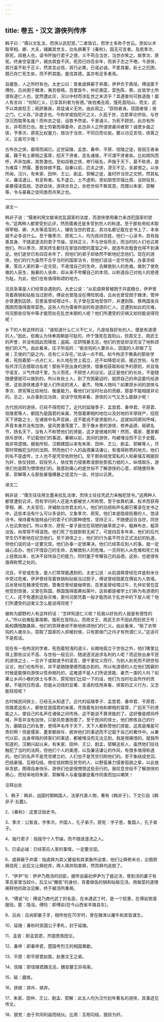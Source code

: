 ```yaml
---
---
---
```

title: 卷五・汉文 游侠列传序
---

韩子曰：“儒以文乱法，而侠以武犯禁。”二者皆讥，而学士多称于世云。至如以术取宰相、卿、大夫，辅翼其世主，功名俱著于《春秋》，固无可言者。及若季次、原宪，闾巷人也，读书怀独行君子之德，义不苟合当世，当世亦笑之。故季次、原宪，终身空室蓬户，褐衣疏食不厌。死而已四百余年，而弟子志之不倦。今游侠，其行虽不轨于正义，然其言必信，其行必果，已诺必诚，不爱其躯，赴士之厄困，既已存亡死生矣，而不矜其能。羞伐其德。盖亦有足多者焉。

且缓急，人之所时有也。太史公曰：昔者虞舜窘于井廪，伊尹负于鼎俎，傅说匿于傅险，吕尚困于棘津，夷吾桎梏，百里饭牛，仲尼畏匡，菜色陈、蔡。此皆学士所谓有道仁人也，犹然遭此灾，况以中材而涉乱世之末流乎？其遇害何可胜道哉！鄙人有言曰：“何知仁义，已享其利者为有德。”故伯夷丑周，饿死首阳山，而文、武不以其故贬王；跖跻暴戾，其徒诵义无穷。由此观之，“窃钩者诛，窃国者侯；侯之门，仁义存。”非虚言也。今拘学或抱咫尺之义，久孤于世，岂若卑论侪俗，与世浮沉而取荣名哉！而布衣之徒，设取予然诺，千里诵义，为死不顾世。此亦有所长，非苟而已也。故士穷窘而得委命，此岂非人之所谓贤豪间者邪？诚使乡曲之侠，予季次、原宪比权量力，效功于当世，不同日而论矣。要以功见言信，侠客之义，又曷可少哉！

古布衣之侠，靡得而闻已。近世延陵、孟尝、春申、平原、信陵之徒，皆因王者亲属，藉于有土卿相之富厚，招天下贤者，显名诸侯，不可谓不贤者矣。比如顺风而呼，声非加疾，其势激也。至如闾巷之侠，修行砥名，声施于天下，莫不称贤，是为难耳！然儒、墨皆排摈不载。自秦以前，匹夫之侠，湮灭不见，余甚恨之。以余所闻，汉兴，有朱家、田仲、王公、剧孟、郭解之徒，虽时扞当世之文罔，然其私义，廉洁退让，有足称者。名不虚立，士不虚附。至如朋党宗强比周，设财役贫，豪暴侵凌孤弱，恣欲自快，游侠亦丑之。余悲世俗不察其意，而猥以朱家、郭解等，令与豪暴之徒同类而共笑之也。

----------------

译文一

韩非子说：“儒者利用文献来扰乱国家的法度，而游侠使用暴力来违犯国家的禁令。”这两种人都曾受到讥评，然而儒者还是多受到世人的称道。至于那些用权术取得宰相、卿、大夫等高官的人，辅佐当世的君主，其功名都记载在史书上了，本来就不必多说什么。至于像季次、原宪二人，均为民间百姓，他们一心读书，具有独善其身、不随波逐流的君子节操，坚持正义，不与世俗苟合，而当时的人们也讥笑他们。所以季次、原宪终生都住在家徒四壁的蓬室之中，就连布衣粗食也得不到满足。他们逝世已有四百余年了，但他们的弟子却依然不断地纪念他们。现在的游侠，他们的行为虽然不合乎当时的国家法令，但他们说话一定守信用，办事求结果，答应人家的事一定兑现，不吝惜自己的生命，去解救别人的危难。做到了使危难的人获生，施暴的人丧命，却从来不夸耀自己的本领。以称道自己对他人的恩德为耻。为此，他们也有值得称颂的地方。

况且急事是人们经常会遇到的。太史公说：“从前虞舜曾被困于井底粮仓，伊尹曾背着鼎锅和砧板当过厨师，傅说也曾隐没在傅险筑墙，吕尚也曾受困于棘津，管仲亦曾遭到囚禁，百里奚曾经喂过牛，孔子曾在匡地受惊吓，并遭到陈、蔡两国发兵围困而饿得面带菜色。这些人均为儒者所说的有道德的仁人，还遭到如此的灾难，何况那些仅有中等才能而处在乱世末期的人呢？他们所遭受的灾祸又如何能说得完呢！

乡下的人有这样的话：“谁知道什么仁义不仁义，凡是给我好处的人，便是有道德的人。”因此，伯夷认为侍奉周朝是可耻的，终于饿死在首阳山，但周文王、周武王的声誉，并没有因此而降低；盗跖、庄跻残暴无忌，他们的党徒却没完没了地称颂他们的义气。由此看来，庄子所说的：“偷衣钩的人要杀头，窃国的人却做了王侯；王侯的门庭之内，总有仁义存在。”此话一点不假。如今拘泥于教条的那些学者，死抱着那一点点仁义，长久地在世上孤立，还不如降低论调，接近世俗，与世俗共浮沉去猎取功名呢！那些平民出身的游侠，很重视获取和给予的原则，并且恪守诺言，义气传颂千里，为义而死，不顾世人的议论。这正是他们的长处，不是随随便便就可以做到的。所以有些士人，到了穷困窘迫时，就把自己的命运委托给游侠，这些游侠难道不是人们所说的贤人、豪杰、特殊人物吗？如果把乡间的游侠与季次、原宪等比较地位、衡量能力，看他们对当时社会的贡献，那是不能相提并论的。总之，从办事到见功效，说话守信用来看，游侠的义气又怎么能缺少呢！

古代民间的游侠，已经不得而知了。近代的延陵季子、孟尝君、春申君、平原君、信陵君等人，都因为是国君的亲属，凭借着卿相的地位以及封地的丰厚财产，招揽天下贤能之士，在诸侯中名声显赫，这不能说不是贤能的人。这就如同顺风呼喊，声音本身并没有加快，是风势激荡罢了。至于像乡里的游侠，修养品德，砥砺名节，扬名天下，没有人不称赞他们的贤能，这才是很难的啊！然而，儒家、墨家都排斥游侠，不记载他们的事迹。秦朝以前，民间的游侠，均被埋没而不见于史籍，我非常遗憾。据我所知，汉朝建国以来有朱家、田仲、王公、剧孟、郭解等人，尽管时常触犯当时的法网，然而他们个人的品德廉洁谦让，有值得称赞的地方。他们的名不是虚传，士人也不是凭空依附他们。至于那些结党营私的人和豪强互相狼狈为奸，依仗钱财，奴役穷人，依仗势力侵害欺凌那些势孤力弱的人，纵情取乐，游侠们也是颇为憎恨他们的。我感到痛心的是世俗不了解游侠的心意，却随便将朱家、郭解等人与那些豪强横暴之徒混为一谈，并加以讥笑。

译文二

韩非说：“儒生往往用文墨来扰乱法律，而侠土往往凭武力来触犯禁令。”这两种人都曾遭到讥评。而有学问的人还是大都被世人所称赞。至于依靠机谋、权术而获得宰相、卿、大夫官位，并辅助当世君主的人，他们的功绩和声名都已著录在史书之中，这些本没有什么可以多说的。又象季次、原宪，他们本是隐居街巷的人，饱读诗书，保持着有独特品行的君子们的那种德性，坚持正义，不随便迎合当世，同世人也讥笑他们。所以季次、原宪一辈子居住在简陋的破草房之中，粗麻布衣，粗茶淡饭，尚常常不得温饱。他们死了也就默默无闻了。可是四百多年来，他们的后代学生仍不断地在纪念他们。至于游侠之士，他们的行为虽不符合正式法纪的轨道，但他们说的话一定要兑现，他们办事一定很果决。他们已经答应别人的事，就一定诚心去办。他们不惜自己的生命，去解救别人的危难。一旦将别人从危难和死亡线上拯救出来，也决不自恃自己的能力，同时羞于夸耀自己的品德。这些，也是很有值得称赞之处的。

况且，平安或危急，是人们常常能遇到的。太史公说：从前虞舜曾经在井底和米仓中受过危难，伊尹曾经背着铁锅和砧板当过厨子，傅说曾经隐匿在傅岩为人筑墙，吕尚曾经在棘津受穷困，管夷吾曾经披枷带锁，百里奚曾经喂过牛，孔仲尼曾在匡地受到惊骇，又曾在陈国，蔡国饿得面黄如莱叶。这些都是被学土们称为有道德的仁人，还不免遭到这些灾难，更何况那凭着一般才能而处于乱世中的下层人呢？他们所遭受的迫害又怎么能说得完呢？

被称为鄙野的人有这样的话：“怎样知道仁义呢？给我以好处的人就是有德性的人。”所以伯夷耻事周朝，饿死在首阳山，而周文王、周武王并不因此而贬损王号；跖和蹻残酷暴戾，他们的崇拜者却不断地称颂他们的仁义。由此看来，“偷了衣带钩的人被杀头，窃取了国家的人却被封侯，只有那侯门之内才有所谓仁义。”这话可不是假话。

现在有一些拘泥的学者，死抱着短浅的道义，长期地孤立于世俗之外，他们哪里比得上那些议论不高、与世俗一般见识、随波逐流追求名利的人呢？而这些出身平民的游侠之士，一旦许下或取或予的诺言，便千里仗义而行，为别人赴死而不顾世俗议论，他们也有所长，并不是随随便便而能办到的。所以有道德的人在他们困窘的时候是能够向游侠以性命相托的，这难道不是人们所说贤能、豪杰一类的人吗？如果让乡间小巷的侠士与季次、原宪他们比较一下的话，他们为当时社会所作的贡献，不能同日而语。但是从功效的显著、言语的信用来看，侠客的正义行为，又怎能轻视呢？

古时候民间侠士，已经无从知道了。近代的延陵季子、孟尝君、春申君、平原君、信陵君这些人，都依仗是国君的亲属，凭借着有封地和卿相的富厚，广招天下的贤能之人，使自己的名声在诸侯之间传扬，这不能说不算贤能的了。这好像是顺风呼喊，声音并没有加快，只是风势激扬罢了。至于民间的侠士，他们修炼自己的行为，磨砺自己的名誉，使得声名传于天下，天下人都称赞他们贤能，这真是难能可贵的啊！但是儒家、墨家都排斥、摈弃他们的事迹而不记载于自己的著作中。从秦代以前，出身卑贱的侠客们的事迹，都被埋没而无法见到，我是很痛惜的。就我所知道的，汉朝兴起以来，有朱家、田仲、王公、剧孟，郭解这些人，虽然他们往往触犯了当时的法网，但他们个人的美德，以及廉洁谦让的作风，有很多值得称道的。他们的名声不是凭空建立的，人们也不是凭空归附他们的。至于象结成党羽、巴结豪强、互相勾结，倚仗钱财欺压贫穷的人、以野蛮暴力侵害孤弱之辈，以此放纵贪欲，图得自身快乐，游侠们也是很憎恨这些丑行的。我叹息世俗不了解游侠的用心，而轻率地将朱家、郭解等人与豪强暴徒看作同类而加以嘲笑！

注释出处

1、韩子：韩非，战国时期韩国人，法家代表人物，著有《韩非子》，下文引自《韩非子·五蠹》。

2、《春秋》：这里泛指史书。

3、季次：公皙哀，字季次，齐国人，孔子弟子。原宪：字子思，鲁国人，孔子弟子。

4、独行君子：指独守个人节操，而不随波逐流之人。

5、已诺必诚：已经答应人家的事情，一定要兑现。

6、虞舜窘于井廪：指虞舜为其父瞽叟和其弟象所迫害，他们让舜修米仓，企图把舜烧死；此后又让舜挖井，两人填井陷害舜，然而舜均逃脱了。

7、“伊尹”句：伊尹乃商汤的旧臣，据传说最初伊尹为了接近汤，曾到汤的妻子有莘氏家里当奴仆，后又以“媵臣”的身份，背着做饭的锅和砧板见汤，用做菜的道理阐释他的政治见解，终于被汤所重用。

8、“傅说”句：傅说乃商代武丁的名臣，在未遇武丁时，是一个奴隶，在傅岩筑墙服役。匿：隐没。傅险：即傅岩(在今山西省丰陵县东)。

9、吕尚：吕尚即姜子牙，相传他在70岁时，曾在棘津以屠牛和卖饭谋生。

10、延陵：春秋时吴国公子季札，封于延陵。

11、孟尝：即孟尝君，齐国贵族田文。

12、春申：即春申君，楚国考烈王的相国黄歇。

13、平原：即平原君赵胜，赵惠文王之弟。

14、信陵：即信陵君魏无忌，魏安嫠王异母弟。

15、砥：磨炼。

16、排摈：排斥、摈弃。

17、朱家、田仲、王公、剧孟、郭解：此五人均为汉代初年著名的游侠，其事迹见传文。

18、朋党：由于共同利益而结伙。比周：互相勾结，狼狈为奸。

